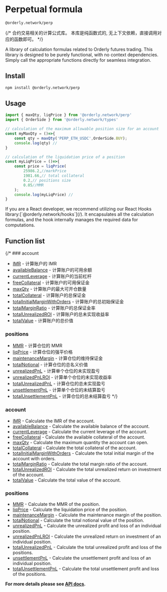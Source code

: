 
# Perpetual formula

`@orderly.network/perp`

{/* 合约交易相关的计算公式库。 本库是纯函数式的, 无上下文依赖，直接调用对应的函数即可。 */}


A library of calculation formulas related to Orderly futures trading. This library is designed to be purely functional, with no context dependencies. Simply call the appropriate functions directly for seamless integration.


## Install

```sh npm2yarn copy
npm install @orderly.network/perp
```

## Usage


```typescript
import { maxQty, liqPrice } from '@orderly.network/perp'
import { OrderSide } from '@orderly.network/types'

// calculation of the maximum allowable position size for an account
const myMaxQty = ()=>{
    const qty = maxQty('PERP_ETH_USDC',OrderSide.BUY);
    console.log(qty) // 
}

// calculation of the liquidation price of a position
const myLiqPrice = ()=>{
    const price = liqPrice(
        25986.2,//markPrice
        1981.66,// total collateral
        0.2,// positions size
        0.05//MMR
    );
    console.log(myLiqPrice) // 
}
```

<Callout type="info">
If you are a React developer, we recommend utilizing our React Hooks library:[`@orderly.network/hooks`](/). It encapsulates all the calculation formulas, and the hook internally manages the required data for computations. 
</Callout>

## Function list

{/* ### account

- [IMR](/apis/modules/__orderly_network___perp/account/IMR) - 计算账户的 IMR
- [availableBalance](/apis/modules/__orderly_network___perp/account/availableBalance) - 计算账户的可用余额
- [currentLeverage](/apis/modules/__orderly_network___perp/account/currentLeverage) - 计算账户的当前杠杆
- [freeCollateral](/apis/modules/__orderly_network___perp/account/freeCollateral) - 计算账户的可用保证金
- [maxQty](/apis/modules/__orderly_network___perp/account/maxQty) - 计算账户的最大可开仓数量
- [totalCollateral](/apis/modules/__orderly_network___perp/account/totalCollateral) - 计算账户的总保证金
- [totalInitialMarginWithOrders](/apis/modules/__orderly_network___perp/account/totalInitialMarginWithOrders) - 计算账户的总初始保证金
- [totalMarginRatio](/apis/modules/__orderly_network___perp/account/totalMarginRatio) - 计算账户的总保证金率
- [totalUnrealizedROI](/apis/modules/__orderly_network___perp/account/totalUnrealizedROI) - 计算账户的总未实现收益率
- [totalValue](/apis/modules/__orderly_network___perp/account/totalValue) - 计算账户的总价值

### positions

- [MMR](/apis/modules/__orderly_network___perp/positions/MMR) - 计算仓位的 MMR
- [liqPrice](/apis/modules/__orderly_network___perp/positions/liqPrice) - 计算仓位的强平价格
- [maintenanceMargin](/apis/modules/__orderly_network___perp/positions/maintenanceMargin) - 计算仓位的维持保证金
- [totalNotional](/apis/modules/__orderly_network___perp/positions/totalNotional) - 计算仓位的总名义价值
- [unrealizedPnL](/apis/modules/__orderly_network___perp/positions/unrealizedPnL) - 计算单个仓位的未实现盈亏
- [unrealizedPnLROI](/apis/modules/__orderly_network___perp/positions/unrealizedPnLROI) - 计算单个仓位的未实现收益率
- [totalUnrealizedPnL](/apis/modules/__orderly_network___perp/positions/totalUnrealizedPnL) - 计算仓位的总未实现盈亏
- [unsettlementPnL](/apis/modules/__orderly_network___perp/positions/unsettlementPnL) - 计算单个仓位的未结算盈亏
- [totalUnsettlementPnL](/apis/modules/__orderly_network___perp/positions/totalUnsettlementPnL) - 计算仓位的总未结算盈亏 */}

### account

- [IMR](/apis/modules/__orderly_network___perp/account/IMR) - Calculate the IMR of the account.
- [availableBalance](/apis/modules/__orderly_network___perp/account/availableBalance) - Calculate the available balance of the account.
- [currentLeverage](/apis/modules/__orderly_network___perp/account/currentLeverage) - Calculate the current leverage of the account.
- [freeCollateral](/apis/modules/__orderly_network___perp/account/freeCollateral) - Calculate the available collateral of the account.
- [maxQty](/apis/modules/__orderly_network___perp/account/maxQty) - Calculate the maximum quantity the account can open.
- [totalCollateral](/apis/modules/__orderly_network___perp/account/totalCollateral) - Calculate the total collateral of the account.
- [totalInitialMarginWithOrders](/apis/modules/__orderly_network___perp/account/totalInitialMarginWithOrders) - Calculate the total initial margin of the account with orders.
- [totalMarginRatio](/apis/modules/__orderly_network___perp/account/totalMarginRatio) - Calculate the total margin ratio of the account.
- [totalUnrealizedROI](/apis/modules/__orderly_network___perp/account/totalUnrealizedROI) - Calculate the total unrealized return on investment of the account.
- [totalValue](/apis/modules/__orderly_network___perp/account/totalValue) - Calculate the total value of the account.

### positions

- [MMR](/apis/modules/__orderly_network___perp/positions/MMR) - Calculate the MMR of the position.
- [liqPrice](/apis/modules/__orderly_network___perp/positions/liqPrice) - Calculate the liquidation price of the position.
- [maintenanceMargin](/apis/modules/__orderly_network___perp/positions/maintenanceMargin) - Calculate the maintenance margin of the position.
- [totalNotional](/apis/modules/__orderly_network___perp/positions/totalNotional) - Calculate the total notional value of the position.
- [unrealizedPnL](/apis/modules/__orderly_network___perp/positions/unrealizedPnL) - Calculate the unrealized profit and loss of an individual position.
- [unrealizedPnLROI](/apis/modules/__orderly_network___perp/positions/unrealizedPnLROI) - Calculate the unrealized return on investment of an individual position.
- [totalUnrealizedPnL](/apis/modules/__orderly_network___perp/positions/totalUnrealizedPnL) - Calculate the total unrealized profit and loss of the positions.
- [unsettlementPnL](/apis/modules/__orderly_network___perp/positions/unsettlementPnL) - Calculate the unsettlement profit and loss of an individual position.
- [totalUnsettlementPnL](/apis/modules/__orderly_network___perp/positions/totalUnsettlementPnL) - Calculate the total unsettlement profit and loss of the positions.

**For more details please see [API docs](/apis/modules/__orderly_network___perp).**